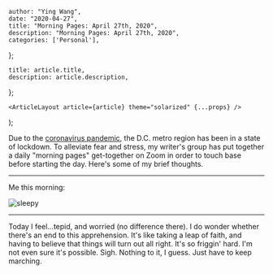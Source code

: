 

    author: "Ying Wang",
    date: "2020-04-27",
    title: "Morning Pages: April 27th, 2020",
    description: "Morning Pages: April 27th, 2020",
    categories: ['Personal'],
};

    title: article.title,
    description: article.description,
};

    <ArticleLayout article={article} theme="solarized" {...props} />
);


Due to the [coronavirus
pandemic](https://en.wikipedia.org/wiki/2019-20_coronavirus_pandemic), the D.C.
metro region has been in a state of lockdown. To alleviate fear and stress, my
writer's group has put together a daily "morning pages" get-together on Zoom in
order to touch base before starting the day. Here's some of my brief thoughts.

---

Me this morning:

![sleepy](/img/posts/2020/04/27/morning_pages.jpg)

---

Today I feel...tepid, and worried (no difference there). I do wonder whether
there's an end to this apprehension. It's like taking a leap of faith, and
having to believe that things will turn out all right. It's so friggin' hard.
I'm not even sure it's possible. Sigh. Nothing to it, I guess. Just have to keep
marching.
